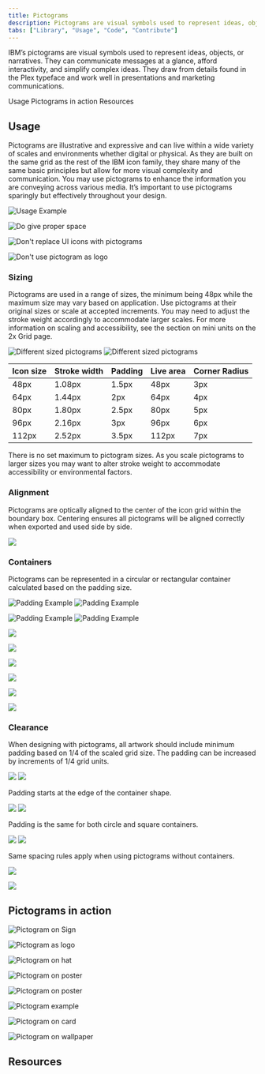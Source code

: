 ```yaml
---
title: Pictograms
description: Pictograms are visual symbols used to represent ideas, objects, or narratives at a glance. They work well in presentations and marketing communications.
tabs: ["Library", "Usage", "Code", "Contribute"]
---
```



<PageDescription>

IBM’s pictograms are visual symbols used to represent ideas, objects, or
narratives. They can communicate messages at a glance, afford interactivity,
and simplify complex ideas. They draw from details found in the Plex typeface
and work well in presentations and marketing communications.

</PageDescription>

<AnchorLinks>
  <AnchorLink>Usage</AnchorLink>
  <AnchorLink>Pictograms in action</AnchorLink>
  <AnchorLink>Resources</AnchorLink>
</AnchorLinks>

## Usage

Pictograms are illustrative and expressive and can live within a wide variety of
scales and environments whether digital or physical. As they are built on the same
grid as the rest of the IBM icon family, they share many of the same basic
principles but allow for more visual complexity and communication. You may use
pictograms to enhance the information you are conveying across various media.
It’s important to use pictograms sparingly but effectively throughout your design.

![Usage Example](images/13_Usage_0.svg)

<DoDontRow>
<DoDont caption="Do treat pictograms as illustations and provide proper clearance">

![Do give proper space](images/13_Usage_1_do.svg)

</DoDont>
</DoDontRow>

<DoDontRow>
<DoDont type="dont" caption="Don’t use pictograms as a replacement for UI icons, that is not their purpose.">

![Don't replace UI icons with pictograms](images/13_Usage_2_dont.svg)

</DoDont>
<DoDont type="dont" caption="Don’t use any pictogram as a logo or in a lockup for product headers, merchandise or events.">

![Don't use pictogram as logo](images/13_Usage_3_dont.svg)

</DoDont>
</DoDontRow>

### Sizing

Pictograms are used in a range of sizes, the minimum being 48px while the
maximum size may vary based on application. Use pictograms at their original
sizes or scale at accepted increments. You may need to adjust the stroke weight
accordingly to accommodate larger scales. For more information on scaling and
accessibility, see the section on mini units on the 2x Grid page.

<ArtDirection>

![Different sized pictograms](images/14_Sizing_1-mobile_2.svg)
![Different sized pictograms](images/14_Sizing_1.svg)

</ArtDirection>

| Icon size | Stroke width | Padding | Live area | Corner Radius |
| --------- | ------------ | ------- | --------- | ------------- |
| 48px      | 1.08px       | 1.5px   | 48px      | 3px           |
| 64px      | 1.44px       | 2px     | 64px      | 4px           |
| 80px      | 1.80px       | 2.5px   | 80px      | 5px           |
| 96px      | 2.16px       | 3px     | 96px      | 6px           |
| 112px     | 2.52px       | 3.5px   | 112px     | 7px           |

<Caption>
  There is no set maximum to pictogram sizes. As you scale pictograms to larger
  sizes you may want to alter stroke weight to accommodate accessibility or
  environmental factors.
</Caption>

<Row>
  <Column colMd={4} colLg={4}>
    <ResourceCard
      subTitle="2X Grid: The mini unit"
      aspectRatio="2:1"
      href="https://www.ibm.com/design/language/elements/2x-grid#the-mini-unit"
    >
      <Bee32 />
    </ResourceCard>
  </Column>
</Row>

### Alignment

Pictograms are optically aligned to the center of the icon grid within the
boundary box. Centering ensures all pictograms will be aligned correctly when
exported and used side by side.

![](images/15_Alignment_1.svg)

### Containers

Pictograms can be represented in a circular or rectangular container calculated
based on the padding size.

<ArtDirection>

![Padding Example](images/16_Containers_1-mobile.svg)
![Padding Example](images/16_Containers_1.svg)

</ArtDirection>

<ArtDirection>

![Padding Example](images/16_Containers_2-mobile.svg)
![Padding Example](images/16_Containers_2.svg)

</ArtDirection>

<DoDontRow>
<DoDont caption="Do follow the clearance rule to allow for legibility and touch.">

![](images/16_Containers_3_do.svg)

</DoDont>
<DoDont type="dont" caption="Don't collapse the pictogram clearance area.">

![](images/16_Containers_4_dont.svg)

</DoDont>
</DoDontRow>
<DoDontRow>
<DoDont caption="Do use accepted shapes: circle or square for containers.">

![](images/16_Containers_5_do.svg)

</DoDont>
<DoDont type="dont" caption="Don’t create new shapes for containers.">

![](images/16_Containers_6_dont.svg)

</DoDont>
</DoDontRow>
<DoDontRow>
<DoDont caption="Do always optically center align pictograms in their containers.">

![](images/16_Containers_7_do.svg)

</DoDont>
<DoDont type="dont" caption="Don’t crop pictograms in container.">

![](images/16_Containers_8_dont.svg)

</DoDont>
</DoDontRow>

### Clearance

When designing with pictograms, all artwork should include minimum padding
based on 1/4 of the scaled grid size. The padding can be increased by increments of
1/4 grid units.

<ArtDirection>

![](images/17_Clearance_1-mobile.svg)
![](images/17_Clearance_1.svg)

</ArtDirection>

<Caption>Padding starts at the edge of the container shape.</Caption>

<ArtDirection>

![](images/17_Clearance_2-mobile.svg)
![](images/17_Clearance_2.svg)

</ArtDirection>

<Caption>Padding is the same for both circle and square containers.</Caption>

<ArtDirection>

![](images/17_Clearance_3-mobile.svg)
![](images/17_Clearance_3.svg)

</ArtDirection>

<Caption>
  Same spacing rules apply when using pictograms without containers.
</Caption>

<DoDontRow>
<DoDont caption="Do keep pictograms at scale and optically center in container when necessary.">

![](images/17_Clearance_4_do.svg)

</DoDont>
<DoDont type="dont" caption="Don’t resize pictograms outside of accepted proportions.">

![](images/17_Clearance_5_dont.svg)

</DoDont>
</DoDontRow>

## Pictograms in action

<Row>
<Column colMd={6} colLg={8}>

![Pictogram on Sign](images/18_In-Context_1.jpg)

</Column>
<Column colMd={6} colLg={4}>

![Pictogram as logo](images/18_In-Context_2.svg)

</Column>
</Row>

<Row>
<Column colSm={4} colMd={4} colLg={4}>

![Pictogram on hat](images/18_In-Context_3.jpg)

</Column>
<Column colSm={4} colMd={4} colLg={4}>

![Pictogram on poster](images/18_In-Context_4.svg)

</Column>
<Column colSm={4} colMd={4} colLg={4}>
<Row>

![Pictogram on poster](images/18_In-Context_6.svg)

</Row>
<Row>

![Pictogram example](images/18_In-Context_5.jpg)

</Row>

</Column>
</Row>

<Row>
<Column colMd={6} colLg={8}>

![Pictogram on card](images/18_In-Context_7.svg)

</Column>
<Column colMd={6} colLg={4}>

![Pictogram on wallpaper](images/18_In-Context_8.jpg)

</Column>
</Row>

## Resources

<Row className="resource-card-group">
<Column colLg={4} colMd={4} noGutterSm>
  <ResourceCard
    subTitle="Pictograms"
    href="https://github.com/carbon-design-system/carbon/tree/master/packages/pictograms"
    >

<MdxIcon name="github" />

  </ResourceCard>
</Column>
<Column colLg={4} colMd={4}  noGutterSm>
  <ResourceCard
    subTitle="Pictograms-React"
    href="https://github.com/carbon-design-system/carbon/tree/master/packages/pictograms-react"
    >

<MdxIcon name="github" />

 </ResourceCard>
</Column>
</Row>
